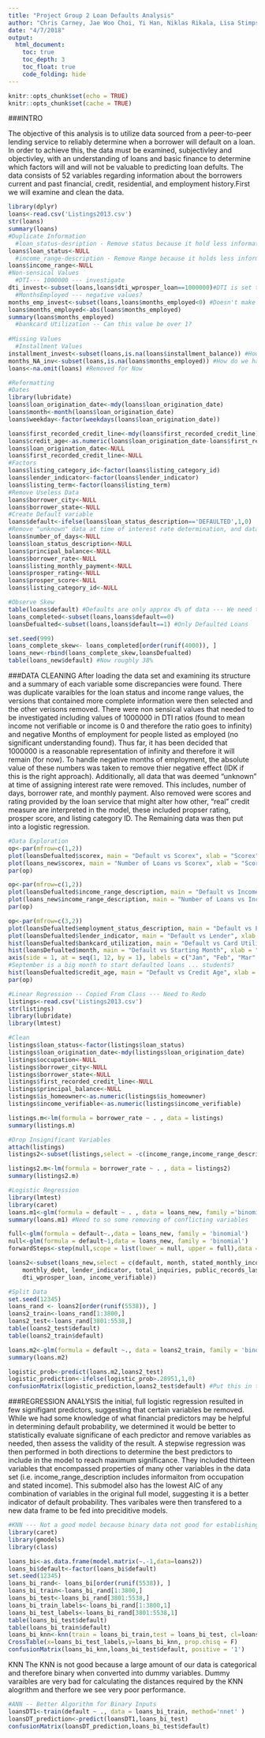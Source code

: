 ```yaml
---
title: "Project Group 2 Loan Defaults Analysis"
author: "Chris Carney, Jae Woo Choi, Yi Han, Niklas Rikala, Lisa Stimpson"
date: "4/7/2018"
output: 
  html_document:
    toc: true
    toc_depth: 3
    toc_float: true
    code_folding: hide
---
```


```r
knitr::opts_chunk$set(echo = TRUE)
knitr::opts_chunk$set(cache = TRUE)
```

###INTRO
  
  The objective of this analysis is to utilize data sourced from a peer-to-peer lending service to reliably determine when a borrower will default on a loan. In order to achieve this, the data must be examined, subjectivley and objectivley, with an understanding of loans and basic finance to determine which factors will and will not be valuable to predicting loan defults. The data consists of 52 variables regarding information about the borrowers current and past financial, credit, residential, and employment history.First we will examine and clean the data.

```r
library(dplyr)
loans<-read.csv('Listings2013.csv')
str(loans)
summary(loans)
#Duplicate Information
  #loan_status-desription - Remove status because it hold less information
loans$loan_status<-NULL
  #income_range-description - Remove Range because it holds less information
loans$income_range<-NULL
#Non-sensical Values
  #DTI--- 1000000 --- investigate
dti_invest<-subset(loans,loans$dti_wprosper_loan==1000000)#DTI is set to 1000000 when Income Verifiable is False -- How do we handle this? Subsitute Stated income to calculate this?
  #MonthsEmployed --- negative values?
months_emp_invest<-subset(loans,loans$months_employed<0) #Doesn't make sence how should we handle this? Take absolute value?
loans$months_employed<-abs(loans$months_employed)
summary(loans$months_employed)
  #bankcard Utilization -- Can this value be over 1?
  
#Missing Values
  #Installment Values
installment_invest<-subset(loans,is.na(loans$installment_balance)) #How should we handle? Set to 0 if installments not available?
months_NA_inv<-subset(loans,is.na(loans$months_employed)) #How do we handle these? Occupation is mostly Null Here
loans<-na.omit(loans) #Removed for Now

#Reformatting
#Dates
library(lubridate)
loans$loan_origination_date<-mdy(loans$loan_origination_date)
loans$month<-month(loans$loan_origination_date)
loans$weekday<-factor(weekdays(loans$loan_origination_date))

loans$first_recorded_credit_line<-mdy(loans$first_recorded_credit_line)
loans$credit_age<-as.numeric(loans$loan_origination_date-loans$first_recorded_credit_line)
loans$loan_origination_date<-NULL
loans$first_recorded_credit_line<-NULL
#Factors
loans$listing_category_id<-factor(loans$listing_category_id)
loans$lender_indicator<-factor(loans$lender_indicator)
loans$listing_term<-factor(loans$listing_term)
#Remove Useless Data
loans$borrower_city<-NULL
loans$borrower_state<-NULL
#Create Default variable
loans$default<-ifelse(loans$loan_status_description=='DEFAULTED',1,0)
#Remove "unknown" data at time of interest rate determination, and data that we cannot interpret
loans$number_of_days<-NULL
loans$loan_status_description<-NULL
loans$principal_balance<-NULL
loans$borrower_rate<-NULL
loans$listing_monthly_payment<-NULL
loans$prosper_rating<-NULL
loans$prosper_score<-NULL
loans$listing_category_id<-NULL

#Observe Skew
table(loans$default) #Defaults are only approx 4% of data --- We need to adjust for this.
loans_completed<-subset(loans,loans$default==0)
loansDefualted<-subset(loans,loans$default==1) #Only Defaulted Loans

set.seed(999)
loans_complete_skew<- loans_completed[order(runif(4000)), ]
loans_new<-rbind(loans_complete_skew,loansDefualted)
table(loans_new$default) #Now roughly 38%
```
###DATA CLEANING
  After loading the data set and examining its structure and a summary of each variable some discrepancies were found. There was duplicate varaibles for the loan status and income range values, the versions that contained more complete information were then selected and the other verisons removed. There were non sensical values that needed to be investigated including values of 1000000 in DTI ratios (found to mean income not verifiable or income is 0 and therefore the ratio goes to infinity) and negative Months of employment for people listed as employed (no significant understanding found). Thus far, it has been decided that 1000000 is a reasonable representation of infinity and therefore it will remain (for now). To handle negative months of employment, the absolute value of these numbers was taken to remove thier negative effect (IDK if this is the right approach). Additionally, all data that was deemed "unknown" at time of assigning interest rate were removed. This includes, number of days, borrower rate, and monthly payment. Also removed were scores and rating provided by the loan service that might alter how other, "real" credit measure are interpreted in the model, these included propser rating, prosper score, and listing category ID. The Remaining data was then put into a logistic regression. 
```r
#Data Exploration
op<-par(mfrow=c(1,2))
plot(loansDefualted$scorex, main = "Default vs Scorex", xlab = "Scorex", ylab = "Number of Defaults", cex.names = 0.7) #Largest proportion of defaulted loans comes from Mid Score range, and then high scores posibbly becauase loans arent typically given to people with lower scores 
plot(loans_new$scorex, main = "Number of Loans vs Scorex", xlab = "Scorex", ylab = "Number of Loans", cex.names = 0.7) #Most loans are only for high credit score borrowers
par(op)

op<-par(mfrow=c(1,2))
plot(loansDefualted$income_range_description, main = "Default vs Income", xlab = "Income Range", ylab = "Number of Defaults") #Again, most defaults come from mid income range, is this because loans not typically given to low income?
plot(loans_new$income_range_description, main = "Number of Loans vs Income", xlab = "Income Range", ylab = "Number of Loans")#Confirmed, only loans given to higher income borrowers
par(op)

op<-par(mfrow=c(3,2))
plot(loansDefualted$employment_status_description, main = "Default vs Employment", xlab = "Employment Status", ylab = "Number of Defaults", cex.names = 0.8) #Highest priority of Defaulted Loans comes from Employed or Other
plot(loansDefualted$lender_indicator, main = "Default vs Lender", xlab = "Lender Role", names = c("No", "Yes"), ylab = "Number of Defaults") #Very Few Lenders default on loans, this will likely be a significant factor
hist(loansDefualted$bankcard_utilization, main = "Default vs Card Utilization", xlab = "Bank Card Utilization Rate", ylab = "Number of Defaults") #borrowers with higher card utilization make a higher proportion of defaulted laons
hist(loansDefualted$month, main = "Default vs Starting Month", xlab = "Starting Month", ylab = "Number of Defaults", xaxt = "n")%>%
axis(side = 1, at = seq(1, 12, by = 1), labels = c("Jan", "Feb", "Mar", "Apr", "May", "Jun", "Jul", "Aug", "Sep", "Oct", "Nov", "Dec"))
#September is a big month to start defaulted loans ... students?
hist(loansDefualted$credit_age, main = "Default vs Credit Age", xlab = "Credit Age in Days", ylab = "Number of Defaults") #Approximatley normally distributed with largest proportion around 5000 days of credit
par(op)
```

```r
#Linear Regression -- Copied From Class --- Need to Redo
listings<-read.csv('Listings2013.csv')
str(listings)
library(lubridate)
library(lmtest)

#Clean
listings$loan_status<-factor(listings$loan_status)
listings$loan_origination_date<-mdy(listings$loan_origination_date)
listings$occupation<-NULL   
listings$borrower_city<-NULL
listings$borrower_state<-NULL
listings$first_recorded_credit_line<-NULL
listings$principal_balance<-NULL
listings$is_homeowner<-as.numeric(listings$is_homeowner)
listings$income_verifiable<-as.numeric(listings$income_verifiable)

listings.m<-lm(formula = borrower_rate ~ . , data = listings)
summary(listings.m)

#Drop Insignificant Variables
attach(listings)
listings2<-subset(listings,select = -c(income_range,income_range_description,months_employed,current_delinquencies,delinquencies_last7_years,public_records_last12_months,credit_lines_last7_years,amount_delinquent,installment_balance,real_estate_balance,revolving_balance,real_estate_payment,revolving_available_percent,satisfactory_accounts,was_delinquent_derog,delinquencies_over60_days, loan_status_description,dti_wprosper_loan,number_of_days))

listings2.m<-lm(formula = borrower_rate ~ . , data = listings2)
summary(listings2.m)


```


```r
#Logistic Regression
library(lmtest)
library(caret)
loans.m1<-glm(formula = default ~ . , data = loans_new, family ='binomial')
summary(loans.m1) #Need to so some removing of conflicting variables

full<-glm(formula = default~.,data = loans_new, family = 'binomial')
null<-glm(formula = default~1,data = loans_new, family = 'binomial')
forwardSteps<-step(null,scope = list(lower = null, upper = full),data = loans_new, direction = 'forward')

loans2<-subset(loans_new,select = c(default, month, stated_monthly_income, listing_term, weekday, 
    monthly_debt, lender_indicator, total_inquiries, public_records_last12_months, 
    dti_wprosper_loan, income_verifiable))

#Split Data
set.seed(12345)
loans_rand <- loans2[order(runif(5538)), ]
loans2_train<-loans_rand[1:3800,]
loans2_test<-loans_rand[3801:5538,]
table(loans2_test$default)
table(loans2_train$default)

loans.m2<-glm(formula = default ~., data = loans2_train, family = 'binomial')
summary(loans.m2)

logistic_prob<-predict(loans.m2,loans2_test)
logistic_prediction<-ifelse(logistic_prob>.28951,1,0)
confusionMatrix(logistic_prediction,loans2_test$default) #Put this in the Presentaiton
```

###REGRESSION ANALYSIS
  the initial, full logistic regression resulted in few signifigant predictors, suggesting that certain variables be removed. While we had some knowledge of what financial predictors may be helpful in determining default probability, we determined it would be better to statistically evaluate significane of each predictor and remove variables as needed, then assess the validity of the result. A stepwise regression was then performed in both directions to determine the best predictors to include in the model to reach maximum significance. They included thirteen variables that encompassed properties of many other variables in the data set (i.e. income_range_description includes informaiton from occupation and stated income). This submodel also has the lowest AIC of any combination of variables in the original full model, suggesting it is a better indicator of default probability. Thes varibales were then transfered to a new data frame to be fed into preciditive models.

```r
#KNN --- Not a good model because binary data not good for establishing distance
library(caret)
library(gmodels)
library(class)

loans_bi<-as.data.frame(model.matrix(~.-1,data=loans2))
loans_bi$default<-factor(loans_bi$default)
set.seed(12345)
loans_bi_rand<- loans_bi[order(runif(5538)), ]
loans_bi_train<-loans_bi_rand[1:3800,]
loans_bi_test<-loans_bi_rand[3801:5538,]
loans_bi_train_labels<-loans_bi_rand[1:3800,1]
loans_bi_test_labels<-loans_bi_rand[3801:5538,1]
table(loans_bi_test$default) 
table(loans_bi_train$default) 
loans_bi_knn<-knn(train = loans_bi_train,test = loans_bi_test, cl=loans_bi_train_labels)
CrossTable(x=loans_bi_test_labels,y=loans_bi_knn, prop.chisq = F)
confusionMatrix(loans_bi_knn,loans_bi_test$default, positive = '1')

```
KNN
  The KNN is not good because a large amount of our data is categorical and therefore binary when converted into dummy variables. Dummy varaibles are very bad for calculating the distances required by the KNN alogrithm and therfore we see very poor performance.

```r
#ANN -- Better Algorithm for Binary Inputs
loansDT1<-train(default ~ ., data = loans_bi_train, method='nnet' )
loansDT_prediction<-predict(loansDT1,loans_bi_test)
confusionMatrix(loansDT_prediction,loans_bi_test$default)

```




